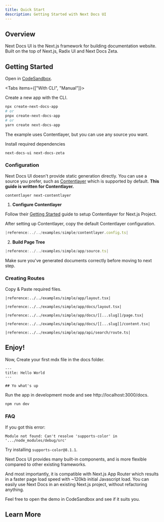 ```yaml
---
title: Quick Start
description: Getting Started with Next Docs UI
---
```


## Overview

Next Docs UI is the Next.js framework for building documentation website. Built
on the top of Next.js, Radix UI and Next Docs Zeta.

## Getting Started

Open in [CodeSandbox](https://githubbox.com/fuma-nama/next-docs-ui-template).

<Tabs items={["With CLI", "Manual"]}>

<Tab value="With CLI">

Create a new app with the CLI.

```bash
npx create-next-docs-app
# or
pnpx create-next-docs-app
# or
yarn create next-docs-app
```

<Callout title="Note" className="mt-4">
  The example uses Contentlayer, but you can use any source you want.
</Callout>

</Tab>

<Tab value="Manual">

Install required dependencies

```package-install
next-docs-ui next-docs-zeta
```

<h3>Configuration</h3>

Next Docs UI doesn't provide static generation directly. You can use a source
you prefer, such as [Contentlayer](https://www.contentlayer.dev) which is
supported by default. **This guide is written for Contentlayer.**

```package-install
contentlayer next-contentlayer
```

1. **Configure Contentlayer**

Follow their [Getting Started](https://contentlayer.dev/docs/getting-started)
guide to setup Contentlayer for Next.js Project.

After setting up Contentlayer, copy the default Contentlayer configuration.

```ts {4} title="contentlayer.config.ts"
|reference:../../examples/simple/contentlayer.config.ts|
```

2. **Build Page Tree**

```ts title="app/source.ts"
|reference:../../examples/simple/app/source.ts|
```

Make sure you've generated documents correctly before moving to next step.

<h3>Creating Routes</h3>

Copy & Paste required files.

<Accordions>

<Accordion title="Root Layout">

```tsx title="app/layout.tsx"
|reference:../../examples/simple/app/layout.tsx|
```

</Accordion>

<Accordion title="Docs Layout">

```tsx title="app/docs/layout.tsx"
|reference:../../examples/simple/app/docs/layout.tsx|
```

</Accordion>

<Accordion title="Docs Page">

```tsx title="app/docs/[[...slug]]/page.tsx"
|reference:../../examples/simple/app/docs/[[...slug]]/page.tsx|
```

</Accordion>

<Accordion title="MDX Content">

```tsx title="app/docs/[[...slug]]/content.tsx"
|reference:../../examples/simple/app/docs/[[...slug]]/content.tsx|
```

</Accordion>

<Accordion title="Search API Route">

```tsx title="app/api/search/route.ts"
|reference:../../examples/simple/app/api/search/route.ts|
```

</Accordion>

</Accordions>

</Tab>
</Tabs>

## Enjoy!

Now, Create your first mdx file in the docs folder.

```mdx title="content/docs/index.mdx"
---
title: Hello World
---

## Yo what's up
```

Run the app in development mode and see http://localhost:3000/docs.

```bash
npm run dev
```

### FAQ

<Accordions>
<Accordion title="How to fix 'supports-color' error?">

If you got this error:

```
Module not found: Can't resolve 'supports-color' in '.../node_modules/debug/src'
```

Try installing `supports-color@8.1.1`.

</Accordion>
<Accordion title="Why Next Docs UI?">

Next Docs UI provides many built-in components, and is more flexible compared to
other existing frameworks.

And most importantly, it is compatible with Next.js App Router which results in
a faster page load speed with ~120kb initial Javascript load. You can easily use
Next Docs in an existing Next.js project, without refactoring anything.

Feel free to open the demo in CodeSandbox and see if it suits you.

</Accordion>
</Accordions>

## Learn More

<Cards>
  <Card
    href="/docs/headless/utils/build-page-tree#pages-structure"
    title="Page Structure"
    description="Learn how to structure your pages"
  />
  <Card
    href="/docs/ui/internationalization"
    title="Learn I18n"
    description="Learn how to implement I18n"
  />
  <Card
    href="/docs/ui/theme"
    title="Theming"
    description="Add themes to Next Docs UI"
  />
  <Card
    href="/docs/ui/components/codeblock"
    title="Code Block"
    description="Learn how to use code blocks in MDX"
  />
</Cards>
